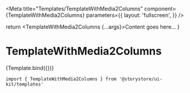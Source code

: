 
<Meta
  title="Templates/TemplateWithMedia2Columns"
  component={TemplateWithMedia2Columns}
  parameters={{
    layout: 'fullscreen',
  }}
/>

  return <TemplateWithMedia2Columns {...args}>Content goes here...</TemplateWithMedia2Columns>
}

# TemplateWithMedia2Columns

<Canvas withSource="open">
  <Story args={{}} name="TemplateWithMedia2Columns">
    {Template.bind({})}
  </Story>
</Canvas>

```
import { TemplateWithMedia2Columns } from '@storystore/ui-kit/templates'
```
